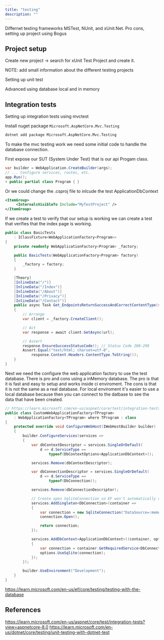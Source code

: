 ```yaml
---
title: "testing"
description: ""
---
```


Differnet testing frameworks MSTest, NUnit, and xUnit.Net.
Pro cons, setting up project
using Bogus

## Project setup

Create new project -> search for xUnit Test Project and create it.

NOTE: add small information about the different testing projects

Setting up unit test

Advanced using database local and in memory

## Integration tests

Setting up integration tests using mvctest

Install nuget package `Microsoft.AspNetCore.Mvc.Testing`

```bash
dotnet add package Microsoft.AspNetCore.Mvc.Testing
```

To make the mvc testing work we need some initial code to handle the database connection.

First expose our SUT (System Under Test) that is our api Progam class.

```csharp
var builder = WebApplication.CreateBuilder(args);
// ... Configure services, routes, etc.
app.Run();
+ public partial class Program { }
```

Or we could change the .csproj file to inlcude the test ApplicationDbContext
```xml
<ItemGroup>
     <InternalsVisibleTo Include="MyTestProject" />
</ItemGroup>
```

If we create a test to verify that our setup is working we can create a test that verifies that the index page is working.

```csharp
public class BasicTests 
    : IClassFixture<WebApplicationFactory<Program>>
{
    private readonly WebApplicationFactory<Program> _factory;

    public BasicTests(WebApplicationFactory<Program> factory)
    {
        _factory = factory;
    }

    [Theory]
    [InlineData("/")]
    [InlineData("/Index")]
    [InlineData("/About")]
    [InlineData("/Privacy")]
    [InlineData("/Contact")]
    public async Task Get_EndpointsReturnSuccessAndCorrectContentType(string url)
    {
        // Arrange
        var client = _factory.CreateClient();

        // Act
        var response = await client.GetAsync(url);

        // Assert
        response.EnsureSuccessStatusCode(); // Status Code 200-299
        Assert.Equal("text/html; charset=utf-8", 
            response.Content.Headers.ContentType.ToString());
    }
}
```

Next we need the configure the web application factory to use the test database.
There is pro and cons using a inMemory database. The pro is that it is fast and easy to setup and works inside ci enviroment. 
The cons is that it is not the same as a real database. For local enviroment it's easier to use a local database because then you can connect to the datbase to see the data that have been created.


```csharp
// https://learn.microsoft.com/en-us/aspnet/core/test/integration-tests?view=aspnetcore-8.0#customize-webapplicationfactory
public class CustomWebApplicationFactory<TProgram>
    : WebApplicationFactory<TProgram> where TProgram : class
{
    protected override void ConfigureWebHost(IWebHostBuilder builder)
    {
        builder.ConfigureServices(services =>
        {
            var dbContextDescriptor = services.SingleOrDefault(
                d => d.ServiceType ==
                    typeof(DbContextOptions<ApplicationDbContext>));

            services.Remove(dbContextDescriptor);

            var dbConnectionDescriptor = services.SingleOrDefault(
                d => d.ServiceType ==
                    typeof(DbConnection));

            services.Remove(dbConnectionDescriptor);

            // Create open SqliteConnection so EF won't automatically close it.
            services.AddSingleton<DbConnection>(container =>
            {
                var connection = new SqliteConnection("DataSource=:memory:");
                connection.Open();

                return connection;
            });

            services.AddDbContext<ApplicationDbContext>((container, options) =>
            {
                var connection = container.GetRequiredService<DbConnection>();
                options.UseSqlite(connection);
            });
        });

        builder.UseEnvironment("Development");
    }
}
```

https://learn.microsoft.com/en-us/ef/core/testing/testing-with-the-database

 ## References

 https://learn.microsoft.com/en-us/aspnet/core/test/integration-tests?view=aspnetcore-8.0
 https://learn.microsoft.com/en-us/dotnet/core/testing/unit-testing-with-dotnet-test